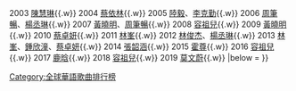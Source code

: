 {{Navbox
|name  = 全球華語歌曲排行榜年度全能藝人
|title = [[全球華語歌曲排行榜|<span style="color: Khaki">全球華語歌曲排行榜</span>]]年度全能藝人
|titlestyle = background: #E93C00; color:Khaki;
|list1 = {{nowrap begin}}
2002 [[任賢齊]]{{.w}}
2003 [[陳慧琳]]{{.w}}
2004 [[蔡依林]]{{.w}}
2005 [[陸毅]]、[[李克勤]]{{.w}}
2006 [[周筆暢]]、[[楊丞琳]]{{.w}}
2007 [[黄晓明|黃曉明]]、[[周笔畅|周筆暢]]{{.w}}
2008 [[容祖兒]]{{.w}}
2009 [[黄晓明|黃曉明]]{{.w}}
2010 [[蔡卓妍]]{{.w}}
2011 [[林峯]]{{.w}}
2012 [[林俊杰]]、[[楊丞琳]]{{.w}}
2013 [[林峯]]、[[鍾欣潼]]、[[蔡卓妍]]{{.w}}
2014 [[張韶涵]]{{.w}}
2015 [[霍尊]]{{.w}}
2016 [[容祖兒]]{{.w}}
2017 [[鹿晗]]{{.w}}
2018 [[容祖兒]]{{.w}}
2019 [[莫文蔚]]{{.w}}
{{nowrap end}}
|below = 
}}<noinclude>
[[Category:全球華語歌曲排行榜]]
</noinclude>